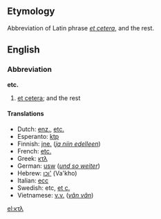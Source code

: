 ==Etymology==
Abbreviation of Latin phrase ''[[et cetera]]'', and the rest.

==English==
===Abbreviation===
'''etc.'''

#[[etcetera|et cetera]]; and the rest

====Translations====
*Dutch: [[enz.]], [[etc.]]
*Esperanto: [[ktp]]
*Finnish: [[jne.]] (''[[ja niin edelleen]]'')
*French: [[etc.]]
*Greek: [[κτλ]]
*German: [[usw]] (''[[und so weiter]]'')
*Hebrew: [[וכו']] (Va'kho)
*Italian: [[ecc]]
*Swedish: etc, [[et c.]]
*Vietnamese: [[v.v.]] (''[[vân vân]]'')

[[el:κτλ]]